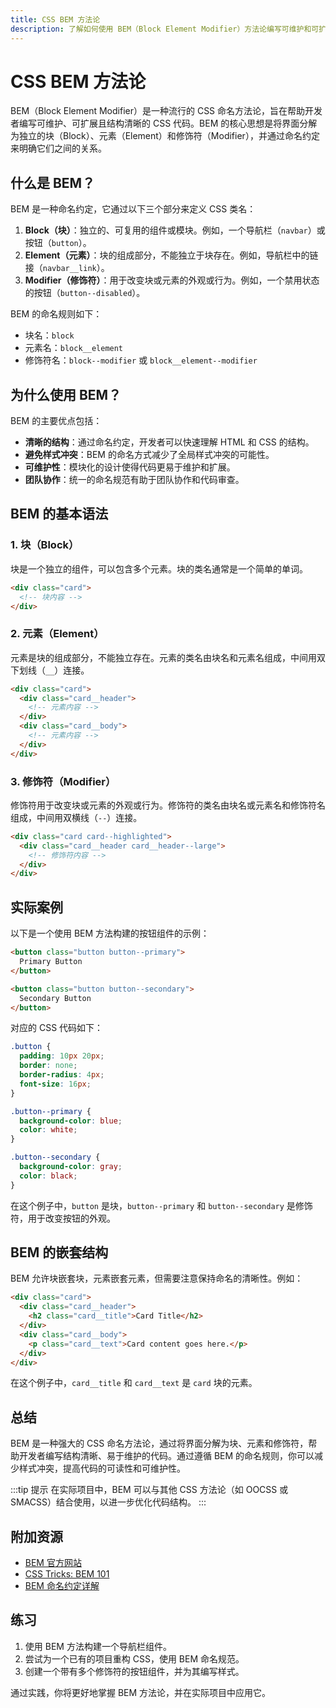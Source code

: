 ```yaml
---
title: CSS BEM 方法论
description: 了解如何使用 BEM（Block Element Modifier）方法论编写可维护和可扩展的 CSS 代码。本文适合初学者，通过清晰的解释和实际案例帮助你掌握 BEM 的核心概念。
---
```


# CSS BEM 方法论

BEM（Block Element Modifier）是一种流行的 CSS 命名方法论，旨在帮助开发者编写可维护、可扩展且结构清晰的 CSS 代码。BEM 的核心思想是将界面分解为独立的块（Block）、元素（Element）和修饰符（Modifier），并通过命名约定来明确它们之间的关系。

## 什么是 BEM？

BEM 是一种命名约定，它通过以下三个部分来定义 CSS 类名：

1. **Block（块）**：独立的、可复用的组件或模块。例如，一个导航栏（`navbar`）或按钮（`button`）。
2. **Element（元素）**：块的组成部分，不能独立于块存在。例如，导航栏中的链接（`navbar__link`）。
3. **Modifier（修饰符）**：用于改变块或元素的外观或行为。例如，一个禁用状态的按钮（`button--disabled`）。

BEM 的命名规则如下：

- 块名：`block`
- 元素名：`block__element`
- 修饰符名：`block--modifier` 或 `block__element--modifier`

## 为什么使用 BEM？

BEM 的主要优点包括：

- **清晰的结构**：通过命名约定，开发者可以快速理解 HTML 和 CSS 的结构。
- **避免样式冲突**：BEM 的命名方式减少了全局样式冲突的可能性。
- **可维护性**：模块化的设计使得代码更易于维护和扩展。
- **团队协作**：统一的命名规范有助于团队协作和代码审查。

## BEM 的基本语法

### 1. 块（Block）

块是一个独立的组件，可以包含多个元素。块的类名通常是一个简单的单词。

```html
<div class="card">
  <!-- 块内容 -->
</div>
```

### 2. 元素（Element）

元素是块的组成部分，不能独立存在。元素的类名由块名和元素名组成，中间用双下划线（`__`）连接。

```html
<div class="card">
  <div class="card__header">
    <!-- 元素内容 -->
  </div>
  <div class="card__body">
    <!-- 元素内容 -->
  </div>
</div>
```

### 3. 修饰符（Modifier）

修饰符用于改变块或元素的外观或行为。修饰符的类名由块名或元素名和修饰符名组成，中间用双横线（`--`）连接。

```html
<div class="card card--highlighted">
  <div class="card__header card__header--large">
    <!-- 修饰符内容 -->
  </div>
</div>
```

## 实际案例

以下是一个使用 BEM 方法构建的按钮组件的示例：

```html
<button class="button button--primary">
  Primary Button
</button>

<button class="button button--secondary">
  Secondary Button
</button>
```

对应的 CSS 代码如下：

```css
.button {
  padding: 10px 20px;
  border: none;
  border-radius: 4px;
  font-size: 16px;
}

.button--primary {
  background-color: blue;
  color: white;
}

.button--secondary {
  background-color: gray;
  color: black;
}
```

在这个例子中，`button` 是块，`button--primary` 和 `button--secondary` 是修饰符，用于改变按钮的外观。

## BEM 的嵌套结构

BEM 允许块嵌套块，元素嵌套元素，但需要注意保持命名的清晰性。例如：

```html
<div class="card">
  <div class="card__header">
    <h2 class="card__title">Card Title</h2>
  </div>
  <div class="card__body">
    <p class="card__text">Card content goes here.</p>
  </div>
</div>
```

在这个例子中，`card__title` 和 `card__text` 是 `card` 块的元素。

## 总结

BEM 是一种强大的 CSS 命名方法论，通过将界面分解为块、元素和修饰符，帮助开发者编写结构清晰、易于维护的代码。通过遵循 BEM 的命名规则，你可以减少样式冲突，提高代码的可读性和可维护性。

:::tip 提示
在实际项目中，BEM 可以与其他 CSS 方法论（如 OOCSS 或 SMACSS）结合使用，以进一步优化代码结构。
:::

## 附加资源

- [BEM 官方网站](https://en.bem.info/)
- [CSS Tricks: BEM 101](https://css-tricks.com/bem-101/)
- [BEM 命名约定详解](https://getbem.com/naming/)

## 练习

1. 使用 BEM 方法构建一个导航栏组件。
2. 尝试为一个已有的项目重构 CSS，使用 BEM 命名规范。
3. 创建一个带有多个修饰符的按钮组件，并为其编写样式。

通过实践，你将更好地掌握 BEM 方法论，并在实际项目中应用它。